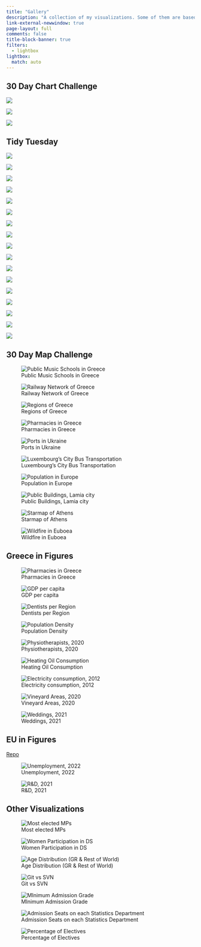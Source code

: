 ```yaml
---
title: "Gallery"
description: "A collection of my visualizations. Some of them are based on popular challenges such as [#TidyTuesday](https://github.com/rfordatascience/tidytuesday) and [#30DayMapChallenge](https://github.com/tjukanovt/30DayMapChallenge). The collection is not restricted to those, as I find from time to time interesting datasets to work with."
link-external-newwindow: true
page-layout: full
comments: false
title-block-banner: true
filters:
  - lightbox
lightbox:
  match: auto
---
```


## 30 Day Chart Challenge

::: grid
::: {.g-col-12 .g-col-md-6}
![](https://github.com/stesiam/30DayChartChallenge/blob/main/2024/day1/day1-2024-cc.png?raw=true){group="plot"}
:::

::: {.g-col-12 .g-col-md-6}
![](https://github.com/stesiam/30DayChartChallenge/blob/main/2024/day4/day4-2024-cc.png?raw=true){group="plot"}
:::

::: {.g-col-12 .g-col-md-6}
![](https://github.com/stesiam/30DayChartChallenge/blob/main/2024/day15/day15_dark-2024-cc.png?raw=true){group="plot"}
:::

:::

## Tidy Tuesday

::: grid
::: {.g-col-12 .g-col-md-4}
![](https://github.com/stesiam/tidytuesday/blob/main/2023/w06/w06-2023-tt.png?raw=true){group="plot"}
:::

::: {.g-col-12 .g-col-md-4}
![](https://github.com/stesiam/tidytuesday/blob/main/2023/w10/w10-2023-tt.png?raw=true){group="plot"}
:::

::: {.g-col-12 .g-col-md-4}
![](https://github.com/stesiam/tidytuesday/blob/main/2023/w15/w15-2023-tt.png?raw=true){group="plot"}
:::

::: {.g-col-12 .g-col-md-6}
![](https://github.com/stesiam/tidytuesday/blob/main/2023/w17/w17-2023-tt.png?raw=true){group="plot"}
:::

::: {.g-col-12 .g-col-md-6}
![](https://github.com/stesiam/tidytuesday/blob/main/2023/w33/w33-2023-tt.png?raw=true){group="plot"}
:::


::: {.g-col-12 .g-col-md-6}
![](https://github.com/stesiam/tidytuesday/blob/main/2023/w24/w24-2023-tt.png?raw=true){group="plot"}
:::

::: {.g-col-12 .g-col-md-6}
![](https://github.com/stesiam/tidytuesday/blob/main/2023/w29/w29-2023-tt.png?raw=true){group="plot"}
:::


::: {.g-col-12 .g-col-md-6}
![](https://github.com/stesiam/tidytuesday/blob/main/2023/w36/w36-2023-tt.png?raw=true){group="plot"}
:::

::: {.g-col-12 .g-col-md-6}
![](https://github.com/stesiam/tidytuesday/blob/main/2023/w37/w37-2023-tt.png?raw=true){group="plot"}
:::

::: {.g-col-12 .g-col-md-6}
![](https://github.com/stesiam/tidytuesday/blob/main/2023/w38/w38-2023-tt.png?raw=true){group="plot"}
:::

::: {.g-col-12 .g-col-md-6}
![](https://github.com/stesiam/tidytuesday/blob/main/2023/w41/w41-2023-tt.png?raw=true){group="plot"}
:::


::: {.g-col-12 .g-col-md-6}
![](https://github.com/stesiam/tidytuesday/blob/main/2023/w44/w44-2023-tt.png?raw=true){group="plot"}
:::


::: {.g-col-12 .g-col-md-6}
![](https://github.com/stesiam/tidytuesday/blob/main/2023/w46/w46-2023-tt.png?raw=true){group="plot"}
:::

::: {.g-col-12 .g-col-md-6}
![](https://github.com/stesiam/tidytuesday/blob/main/2023/w48/w48-2023-tt.png?raw=true){group="plot"}
:::

::: {.g-col-12 .g-col-md-6}
![](https://github.com/stesiam/tidytuesday/blob/main/2023/w49/w49-2023-tt.png?raw=true){group="plot"}
:::

::: {.g-col-12 .g-col-md-6}
![](https://github.com/stesiam/tidytuesday/blob/main/2024/w4/w4-2024-tt.png?raw=true){group="plot"}
:::

::: {.g-col-12 .g-col-md-6}
![](https://github.com/stesiam/tidytuesday/blob/main/2024/w9/w9-2024-tt.png?raw=true){group="plot"}
:::

:::


## 30 Day Map Challenge

::: grid
::: {.g-col-12 .g-col-md-4}
![Public Music Schools in Greece](https://github.com/stesiam/30DayMapChallenge/blob/main/Day%201%20-%20Points/d1-2022-30dmc.png?raw=true){group="plot"}
:::

::: {.g-col-12 .g-col-md-4}
![Railway Network of Greece](https://github.com/stesiam/30DayMapChallenge/blob/main/Day%202%20-%20Lines/d2-2022-30dmc.png?raw=true){group="plot"}
:::

::: {.g-col-12 .g-col-md-4}
![Regions of Greece](https://github.com/stesiam/30DayMapChallenge/blob/main/Day%203%20-%20Polygons/d3-2022-30dmc.png?raw=true){group="plot"}
:::

::: {.g-col-12 .g-col-md-4}
![Pharmacies in Greece](https://github.com/stesiam/30DayMapChallenge/blob/main/Day%204%20-%20Green/d4-2022-30dmc.png?raw=true){group="plot"}
:::

::: {.g-col-12 .g-col-md-4}
![Ports in Ukraine](https://github.com/stesiam/30DayMapChallenge/blob/main/Day%205%20-%20Ukraine/d5-2022-30dmc.png?raw=true){group="plot"}
:::

::: {.g-col-12 .g-col-md-4}
![Luxembourg's City Bus Transportation](https://github.com/stesiam/30DayMapChallenge/blob/main/Day%206%20-%20Network/d6-2022-30dmc.png?raw=true){group="plot"}
:::

::: {.g-col-12 .g-col-md-4}
![Population in Europe](https://github.com/stesiam/30DayMapChallenge/blob/main/Day%207%20-%20Raster/d7-2022-30dmc.png?raw=true){group="plot"}
:::

::: {.g-col-12 .g-col-md-4}
![Public Buildings, Lamia city](https://github.com/stesiam/30DayMapChallenge/blob/main/Day%208%20-%20OSM/d8-2022-30dmc.png?raw=true){group="plot"}
:::

::: {.g-col-12 .g-col-md-4}
![Starmap of Athens](https://github.com/stesiam/30DayMapChallenge/blob/main/Day%209%20-%20Space/d9-2022-30dmc.png?raw=true){group="plot"}
:::

::: {.g-col-12 .g-col-md-4}
![Wildfire in Euboea](https://github.com/stesiam/30DayMapChallenge/blob/main/Day%2011%20-%20Red/d11-2022-30dmc.png?raw=true){group="plot"}
:::


:::

## Greece in Figures

::: grid
::: {.g-col-12 .g-col-md-4}
![Pharmacies in Greece](https://github.com/stesiam/30DayMapChallenge/blob/main/Day%204%20-%20Green/d4-2022-30dmc.png?raw=true){group="plot"}
:::

::: {.g-col-12 .g-col-md-4}
![GDP per capita](https://github.com/stesiam/Greece-In-Figures/blob/main/GIF-1/GIF-1.png?raw=true){group="plot"}
:::

::: {.g-col-12 .g-col-md-4}
![Dentists per Region](https://github.com/stesiam/Greece-In-Figures/blob/main/GIF-2/GIF-2.png?raw=true){group="plot"}
:::

::: {.g-col-12 .g-col-md-4}
![Population Density](https://github.com/stesiam/Greece-In-Figures/blob/main/GIF-3/GIF-3.png?raw=true){group="plot"}
:::

::: {.g-col-12 .g-col-md-4}
![Physiotherapists, 2020](https://github.com/stesiam/Greece-In-Figures/blob/main/GIF-4/GIF-4.png?raw=true){group="plot"}
:::

::: {.g-col-12 .g-col-md-4}
![Heating Oil Consumption](https://github.com/stesiam/Greece-In-Figures/blob/main/GIF-5/GIF-5.png?raw=true){group="plot"}
:::

::: {.g-col-12 .g-col-md-4}
![Electricity consumption, 2012](https://github.com/stesiam/Greece-In-Figures/blob/main/GIF-6/GIF-6.png?raw=true){group="plot"}
:::

::: {.g-col-12 .g-col-md-4}
![Vineyard Areas, 2020](https://github.com/stesiam/Greece-In-Figures/blob/main/GIF-7/GIF-7.png?raw=true){group="plot"}
:::

::: {.g-col-12 .g-col-md-4}
![Weddings, 2021](https://github.com/stesiam/Greece-In-Figures/blob/main/GIF-8/GIF-8.png?raw=true){group="plot"}
:::
:::

## EU in Figures
[Repo](https://github.com/stesiam/EU-In-Figures)

::: grid
::: {.g-col-12 .g-col-md-4}
![Unemployment, 2022](https://github.com/stesiam/EU-In-Figures/blob/main/EIF-1/EIF-1.png?raw=true){group="plot"}
:::

::: {.g-col-12 .g-col-md-4}
![R&D, 2021](https://github.com/stesiam/EU-In-Figures/blob/main/EIF-2/EIF-2.png?raw=true){group="plot"}
:::
:::


## Other Visualizations

::: grid
::: {.g-col-12 .g-col-md-6}
![Most elected MPs](english/2022-10-10-EDA-Greek-Parliament/2022-10-10-EDA-Greek-Parliament_files/figure-html/fig-1.png){group="plot"}
:::

::: {.g-col-12 .g-col-md-6}
![Women Participation in DS](english/2023-05-06-Kaggle-Greek-Community/2023-05-06-Kaggle-Greek-Community_files/figure-html/unnamed-chunk-4-1.png){group="plot"}
:::

::: {.g-col-12 .g-col-md-6}
![Age Distribution (GR & Rest of World)](english/2023-05-06-Kaggle-Greek-Community/2023-05-06-Kaggle-Greek-Community_files/figure-html/unnamed-chunk-5-1.png){group="plot"}
:::

::: {.g-col-12 .g-col-md-6}
![Git vs SVN](english/2022-11-04-Git-Commands/2022-11-04-Git-Commands_files/figure-html/unnamed-chunk-1-1.png){group="plot"}
:::

::: {.g-col-12 .g-col-md-4}
![MInimum Admission Grade](greek/2023-06-20-Studies-in-Statistics-Greek/2023-06-20-Studies-in-Statistics-Greek_files/figure-html/vaseis_eisagogis_plot-1.png){group="plot"}
:::

::: {.g-col-12 .g-col-md-4}
![Admission Seats on each Statistics Department](greek/2023-06-20-Studies-in-Statistics-Greek/2023-06-20-Studies-in-Statistics-Greek_files/figure-html/theseis_eisagogis_plot-1.png){group="plot"}
:::

::: {.g-col-12 .g-col-md-4}
![Percentage of Electives](greek/2023-06-20-Studies-in-Statistics-Greek/2023-06-20-Studies-in-Statistics-Greek_files/figure-html/electives_plot-1.png){group="plot"}
:::

:::